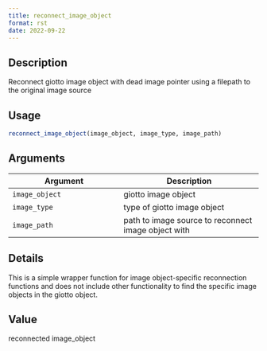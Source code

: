 ```yaml
--- 
title: reconnect_image_object 
format: rst 
date: 2022-09-22 
--- 
```


## Description

Reconnect giotto image object with dead image pointer using a filepath
 to the original image source


## Usage

```r
reconnect_image_object(image_object, image_type, image_path)
```


## Arguments

Argument      |Description
------------- |----------------
`image_object`     |     giotto image object
`image_type`     |     type of giotto image object
`image_path`     |     path to image source to reconnect image object with


## Details

This is a simple wrapper function for image object-specific reconnection
 functions and does not include other functionality to find the specific image
 objects in the giotto object.


## Value

reconnected image_object


